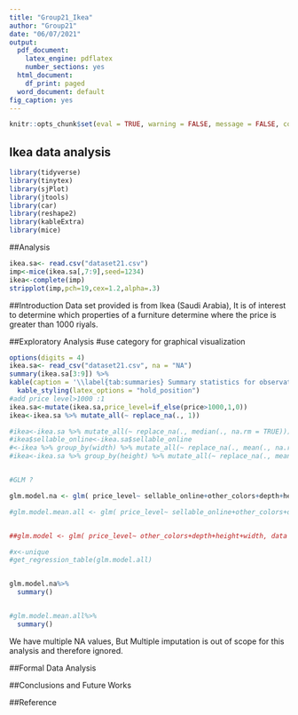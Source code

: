 ---
title: "Group21_Ikea"
author: "Group21"
date: "06/07/2021"
output:
  pdf_document:
    latex_engine: pdflatex
    number_sections: yes
  html_document:
    df_print: paged
  word_document: default
fig_caption: yes
---

```{r setup, include=FALSE}
knitr::opts_chunk$set(eval = TRUE, warning = FALSE, message = FALSE, comment = NA)
```

## Ikea data analysis


```{r library}
library(tidyverse)
library(tinytex)
library(sjPlot)
library(jtools)
library(car)
library(reshape2)
library(kableExtra)
library(mice)

```
##Analysis

```{r glm}
ikea.sa<- read.csv("dataset21.csv")
imp<-mice(ikea.sa[,7:9],seed=1234)
ikea<-complete(imp)
stripplot(imp,pch=19,cex=1.2,alpha=.3)
```

##Introduction
Data set provided is from Ikea (Saudi Arabia), It is of interest to determine which properties of a furniture determine where the price is greater than 1000 riyals.

##Exploratory Analysis
#use category for graphical visualization

```{r exploratory}
options(digits = 4)
ikea.sa<- read_csv("dataset21.csv", na = "NA")
summary(ikea.sa[3:9]) %>%
kable(caption = '\\label{tab:summaries} Summary statistics for observations with chosen variables.') %>%
  kable_styling(latex_options = "hold_position")
#add price level>1000 :1
ikea.sa<-mutate(ikea.sa,price_level=if_else(price>1000,1,0))
ikea<-ikea.sa %>% mutate_all(~ replace_na(., 1))

#ikea<-ikea.sa %>% mutate_all(~ replace_na(., median(., na.rm = TRUE)))
#ikea$sellable_online<-ikea.sa$sellable_online
#<-ikea %>% group_by(width) %>% mutate_all(~ replace_na(., mean(., na.rm = TRUE)))
#ikea<-ikea.sa %>% group_by(height) %>% mutate_all(~ replace_na(., mean(., na.rm = TRUE)))


#GLM ?

glm.model.na <- glm( price_level~ sellable_online+other_colors+depth+height+width, data = ikea.sa, family = binomial(link = "logit"))

#glm.model.mean.all <- glm( price_level~ sellable_online+other_colors+depth+height+width, data = ikea, family = binomial(link = "logit"))


##glm.model <- glm( price_level~ other_colors+depth+height+width, data = ikea, family = binomial(link = "Identity"))

#x<-unique
#get_regression_table(glm.model.all)


glm.model.na%>%
  summary()



```

```{r }

#glm.model.mean.all%>%
  summary()
```
We have multiple NA values, But  Multiple imputation is out of scope for this analysis and therefore ignored.

##Formal Data Analysis



##Conclusions and Future Works

##Reference

